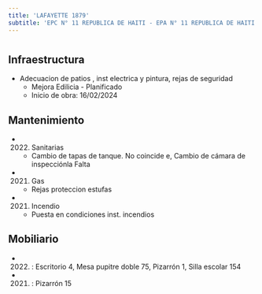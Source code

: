 ```yaml
---
title: 'LAFAYETTE 1879'
subtitle: 'EPC N° 11 REPUBLICA DE HAITI - EPA N° 11 REPUBLICA DE HAITI - UGEE N° 06 BACHILLERATO POPULAR DE ADULTOS Y ADOLESCENTES 2 DE DICIEMBRE - BACH.POP. DE JOVENES Y ADULTOS VILLA 21 24'
---
```


#
## Infraestructura

* Adecuacion de patios , inst electrica y pintura, rejas de seguridad 
    + Mejora Edilicia - Planificado 
    + Inicio de obra: 16/02/2024 






## Mantenimiento

*  (2022) Sanitarias 
    + Cambio de tapas de tanque. No coincide e, Cambio  de cámara de inspecciónla Falta

*  (2021) Gas 
    + Rejas proteccion estufas

*  (2021) Incendio 
    + Puesta en condiciones inst. incendios





## Mobiliario

*  (2022) : Escritorio 4, Mesa pupitre doble 75, Pizarrón 1, Silla escolar 154 

*  (2021) : Pizarrón 15 



